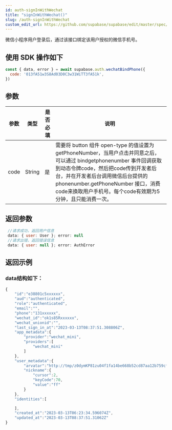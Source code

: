 ```yaml
---
id: auth-signInWithWechat
title: "signInWithWechat()"
slug: /auth-signInWithWechat
custom_edit_url: https://github.com/supabase/supabase/edit/master/spec/supabase_js_v2.yml
---
```


微信小程序用户登录后，通过该接口绑定该用户授权的微信手机号。

## 使用 SDK 操作如下

```js
const { data, error } = await supabase.auth.wechatBindPhone({
  code: '013fA51w3S8Ad03D0C3w31WiTT3fA51k',
})
```


## 参数


<div class="table-wrapper">

参数   | 类型 | 是否必填 | 说明
-------- | -----| -----| -----
code | String |是 | 需要将 button 组件 open-type 的值设置为 getPhoneNumber，当用户点击并同意之后，可以通过 bindgetphonenumber 事件回调获取到动态令牌code，然后把code传到开发者后台，并在开发者后台调用微信后台提供的 phonenumber.getPhoneNumber 接口，消费code来换取用户手机号。每个code有效期为5分钟，且只能消费一次。
</div>

## 返回参数

```js
 //请求成功，返回用户信息
 data: { user: User }; error: null 
 //请求出错，返回错误信息
 data: { user: null }; error: AuthError 

```

## 返回示例

### data结构如下：


  
```js
{
    "id":"e38801c5xxxxxx",
    "aud":"authenticated",
    "role":"authenticated",
    "email":"",
    "phone":"131xxxxxx",
    "wechat_id":"ok1s85Rxxxxxx",
    "wechat_unionid":"",
    "last_sign_in_at":"2023-03-13T08:37:51.308806Z",
    "app_metadata":{
        "provider":"wechat_mini",
        "providers":[
            "wechat_mini"
        ]
    },
    "user_metadata":{
        "arvatar":"http://tmp/z0dymKP81zu04f1fa14be668b52cd87aa12b759cf411.jpeg",
        "nickname":{
            "cursor":2,
            "keyCode":70,
            "value":"ff"
        }
    },
    "identities":[

    ],
    "created_at":"2023-03-13T06:23:34.596074Z",
    "updated_at":"2023-03-13T08:37:51.31062Z"
}

```